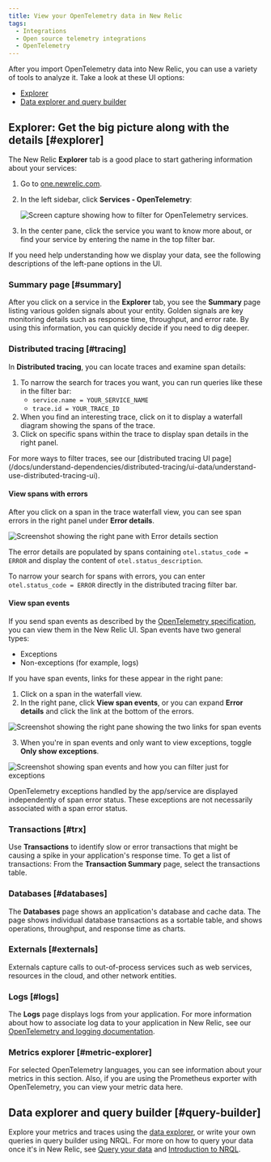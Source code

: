 ```yaml
---
title: View your OpenTelemetry data in New Relic
tags:
  - Integrations
  - Open source telemetry integrations
  - OpenTelemetry
---
```


After you import OpenTelemetry data into New Relic, you can use a variety of tools to analyze it. Take a look at these UI options:

* [Explorer](#explorer)
* [Data explorer and query builder](#query-builder)

## Explorer: Get the big picture along with the details [#explorer]

The New Relic **Explorer** tab is a good place to start gathering information about your services: 

1. Go to [one.newrelic.com](https://one.newrelic.com).
2. In the left sidebar, click **Services - OpenTelemetry**:

    ![Screen capture showing how to filter for OpenTelemetry services.](./images/explorer_otel_services.png "Filter for OpenTelemetry to see only those entities.")

3. In the center pane, click the service you want to know more about, or find your service by entering the name in the top filter bar.

If you need help understanding how we display your data, see the following descriptions of the left-pane options in the UI.

### Summary page [#summary]

After you click on a service in the **Explorer** tab, you see the **Summary** page listing various golden signals about your entity. Golden signals are key monitoring details such as response time, throughput, and error rate. By using this information, you can quickly decide if you need to dig deeper.

### Distributed tracing [#tracing]

In **Distributed tracing**, you can locate traces and examine span details:

1. To narrow the search for traces you want, you can run queries like these in the filter bar:
    * `service.name = YOUR_SERVICE_NAME`
    * `trace.id = YOUR_TRACE_ID`
2. When you find an interesting trace, click on it to display a waterfall diagram showing the spans of the trace. 
3. Click on specific spans within the trace to display span details in the right panel.

<Callout variant="tip">
For more ways to filter traces, see our [distributed tracing UI page](/docs/understand-dependencies/distributed-tracing/ui-data/understand-use-distributed-tracing-ui).
</Callout>

#### View spans with errors

After you click on a span in the trace waterfall view, you can see span errors in the right panel under **Error details**.

![Screenshot showing the right pane with Error details section](./images/view-span-errors.png "Screenshot showing the right pane with Error details section")

The error details are populated by spans containing `otel.status_code = ERROR` and display the content of `otel.status_description`.

To narrow your search for spans with errors, you can enter `otel.status_code = ERROR` directly in the distributed tracing filter bar.

#### View span events

If you send span events as described by the [OpenTelemetry specification](https://github.com/open-telemetry/opentelemetry-specification/blob/main/specification/trace/api.md#add-events), you can view them in the New Relic UI. Span events have two general types:
  * Exceptions 
  * Non-exceptions (for example, logs)

If you have span events, links for these appear in the right pane:

1. Click on a span in the waterfall view.
2. In the right pane, click **View span events**, or you can expand **Error details** and click the link at the bottom of the errors.

  ![Screenshot showing the right pane showing the two links for span events](./images/view-span-events.png "Screenshot showing the right pane showing the two links for span events")

3. When you're in span events and only want to view exceptions, toggle **Only show exceptions**.

![Screenshot showing span events and how you can filter just for exceptions](./images/span-events-exceptions.png "Screenshot showing span events and how you can filter just for exceptions")
            
<Callout variant="tip">
OpenTelemetry exceptions handled by the app/service are displayed independently of span error status. These exceptions are not necessarily associated with a span error status.
</Callout>

### Transactions [#trx]

Use **Transactions** to identify slow or error transactions that might be causing a spike in your application's response time. To get a list of transactions: From the **Transaction Summary** page, select the transactions table.

### Databases [#databases]

The **Databases** page shows an application's database and cache data. The page shows individual database transactions as a sortable table, and shows operations, throughput, and response time as charts.

### Externals [#externals]

Externals capture calls to out-of-process services such as web services, resources in the cloud, and other network entities.

### Logs [#logs]

The **Logs** page displays logs from your application. For more information about how to associate log data to your application in New Relic, see our [OpenTelemetry and logging documentation](/docs/integrations/open-source-telemetry-integrations/opentelemetry/opentelemetry-logs).

### Metrics explorer [#metric-explorer]

For selected OpenTelemetry languages, you can see information about your metrics in this section. Also, if you are using the Prometheus exporter with OpenTelemetry, you can view your metric data here.

## Data explorer and query builder [#query-builder]

Explore your metrics and traces using the [data explorer](/docs/query-your-data/explore-query-data/data-explorer/introduction-data-explorer), or write your own queries in query builder using NRQL. For more on how to query your data once it's in New Relic, see [Query your data](/docs/query-your-data/explore-query-data/explore-data/introduction-querying-new-relic-data) and [Introduction to NRQL](/docs/query-your-data/nrql-new-relic-query-language/get-started/introduction-nrql-new-relics-query-language).
